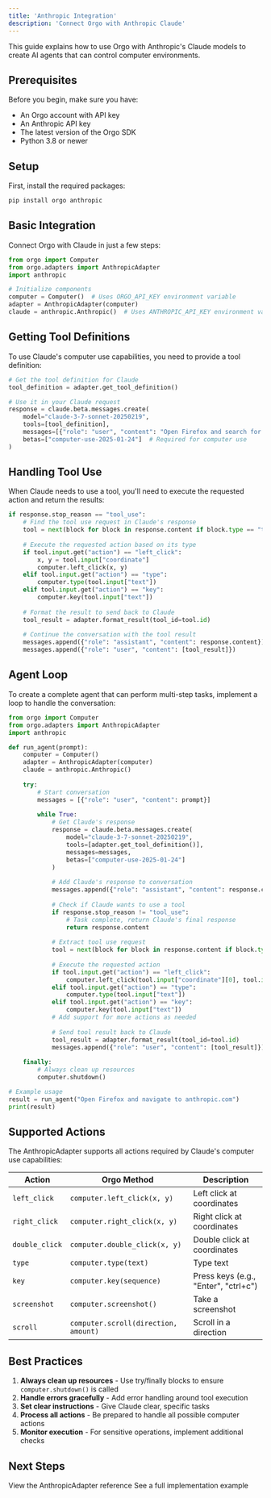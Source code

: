 ```yaml
---
title: 'Anthropic Integration'
description: 'Connect Orgo with Anthropic Claude'
---
```


This guide explains how to use Orgo with Anthropic's Claude models to create AI agents that can control computer environments.

## Prerequisites

Before you begin, make sure you have:

- An Orgo account with API key
- An Anthropic API key
- The latest version of the Orgo SDK
- Python 3.8 or newer

## Setup

First, install the required packages:

```bash
pip install orgo anthropic
```

## Basic Integration

Connect Orgo with Claude in just a few steps:

```python
from orgo import Computer
from orgo.adapters import AnthropicAdapter
import anthropic

# Initialize components
computer = Computer()  # Uses ORGO_API_KEY environment variable
adapter = AnthropicAdapter(computer)
claude = anthropic.Anthropic()  # Uses ANTHROPIC_API_KEY environment variable
```

## Getting Tool Definitions

To use Claude's computer use capabilities, you need to provide a tool definition:

```python
# Get the tool definition for Claude
tool_definition = adapter.get_tool_definition()

# Use it in your Claude request
response = claude.beta.messages.create(
    model="claude-3-7-sonnet-20250219",
    tools=[tool_definition],
    messages=[{"role": "user", "content": "Open Firefox and search for cats"}],
    betas=["computer-use-2025-01-24"]  # Required for computer use
)
```

## Handling Tool Use

When Claude needs to use a tool, you'll need to execute the requested action and return the results:

```python
if response.stop_reason == "tool_use":
    # Find the tool use request in Claude's response
    tool = next(block for block in response.content if block.type == "tool_use")
    
    # Execute the requested action based on its type
    if tool.input.get("action") == "left_click":
        x, y = tool.input["coordinate"]
        computer.left_click(x, y)
    elif tool.input.get("action") == "type":
        computer.type(tool.input["text"])
    elif tool.input.get("action") == "key":
        computer.key(tool.input["text"])
    
    # Format the result to send back to Claude
    tool_result = adapter.format_result(tool_id=tool.id)
    
    # Continue the conversation with the tool result
    messages.append({"role": "assistant", "content": response.content})
    messages.append({"role": "user", "content": [tool_result]})
```

## Agent Loop

To create a complete agent that can perform multi-step tasks, implement a loop to handle the conversation:

```python
from orgo import Computer
from orgo.adapters import AnthropicAdapter
import anthropic

def run_agent(prompt):
    computer = Computer()
    adapter = AnthropicAdapter(computer)
    claude = anthropic.Anthropic()
    
    try:
        # Start conversation
        messages = [{"role": "user", "content": prompt}]
        
        while True:
            # Get Claude's response
            response = claude.beta.messages.create(
                model="claude-3-7-sonnet-20250219",
                tools=[adapter.get_tool_definition()],
                messages=messages,
                betas=["computer-use-2025-01-24"]
            )
            
            # Add Claude's response to conversation
            messages.append({"role": "assistant", "content": response.content})
            
            # Check if Claude wants to use a tool
            if response.stop_reason != "tool_use":
                # Task complete, return Claude's final response
                return response.content
            
            # Extract tool use request
            tool = next(block for block in response.content if block.type == "tool_use")
            
            # Execute the requested action
            if tool.input.get("action") == "left_click":
                computer.left_click(tool.input["coordinate"][0], tool.input["coordinate"][1])
            elif tool.input.get("action") == "type":
                computer.type(tool.input["text"])
            elif tool.input.get("action") == "key":
                computer.key(tool.input["text"])
            # Add support for more actions as needed
            
            # Send tool result back to Claude
            tool_result = adapter.format_result(tool_id=tool.id)
            messages.append({"role": "user", "content": [tool_result]})
    
    finally:
        # Always clean up resources
        computer.shutdown()

# Example usage
result = run_agent("Open Firefox and navigate to anthropic.com")
print(result)
```

## Supported Actions

The AnthropicAdapter supports all actions required by Claude's computer use capabilities:

| Action | Orgo Method | Description |
| ------ | ----------- | ----------- |
| `left_click` | `computer.left_click(x, y)` | Left click at coordinates |
| `right_click` | `computer.right_click(x, y)` | Right click at coordinates |
| `double_click` | `computer.double_click(x, y)` | Double click at coordinates |
| `type` | `computer.type(text)` | Type text |
| `key` | `computer.key(sequence)` | Press keys (e.g., "Enter", "ctrl+c") |
| `screenshot` | `computer.screenshot()` | Take a screenshot |
| `scroll` | `computer.scroll(direction, amount)` | Scroll in a direction |

## Best Practices

1. **Always clean up resources** - Use try/finally blocks to ensure `computer.shutdown()` is called
2. **Handle errors gracefully** - Add error handling around tool execution
3. **Set clear instructions** - Give Claude clear, specific tasks
4. **Process all actions** - Be prepared to handle all possible computer actions
5. **Monitor execution** - For sensitive operations, implement additional checks

## Next Steps

<CardGroup cols={2}>
  <Card
    title="API Reference"
    icon="code"
    href="/api-reference/anthropic"
  >
    View the AnthropicAdapter reference
  </Card>
  <Card
    title="Complete Example"
    icon="file-code"
    href="https://github.com/orgo/examples/blob/main/anthropic_web_agent.py"
  >
    See a full implementation example
  </Card>
</CardGroup>